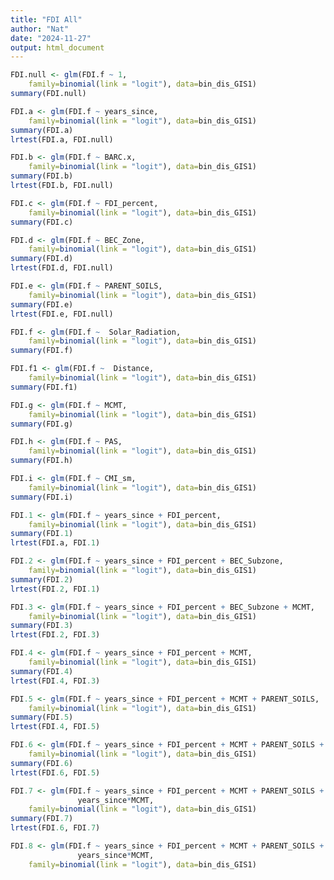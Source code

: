 ```yaml
---
title: "FDI All"
author: "Nat"
date: "2024-11-27"
output: html_document
---
```


```r
FDI.null <- glm(FDI.f ~ 1,
    family=binomial(link = "logit"), data=bin_dis_GIS1)
summary(FDI.null)

FDI.a <- glm(FDI.f ~ years_since,
    family=binomial(link = "logit"), data=bin_dis_GIS1)
summary(FDI.a)
lrtest(FDI.a, FDI.null)

FDI.b <- glm(FDI.f ~ BARC.x,
    family=binomial(link = "logit"), data=bin_dis_GIS1)
summary(FDI.b)
lrtest(FDI.b, FDI.null)

FDI.c <- glm(FDI.f ~ FDI_percent,
    family=binomial(link = "logit"), data=bin_dis_GIS1)
summary(FDI.c)

FDI.d <- glm(FDI.f ~ BEC_Zone,
    family=binomial(link = "logit"), data=bin_dis_GIS1)
summary(FDI.d)
lrtest(FDI.d, FDI.null)

FDI.e <- glm(FDI.f ~ PARENT_SOILS,
    family=binomial(link = "logit"), data=bin_dis_GIS1)
summary(FDI.e)
lrtest(FDI.e, FDI.null)

FDI.f <- glm(FDI.f ~  Solar_Radiation,
    family=binomial(link = "logit"), data=bin_dis_GIS1)
summary(FDI.f)

FDI.f1 <- glm(FDI.f ~  Distance,
    family=binomial(link = "logit"), data=bin_dis_GIS1)
summary(FDI.f1)

FDI.g <- glm(FDI.f ~ MCMT,
    family=binomial(link = "logit"), data=bin_dis_GIS1)
summary(FDI.g)

FDI.h <- glm(FDI.f ~ PAS,
    family=binomial(link = "logit"), data=bin_dis_GIS1)
summary(FDI.h)

FDI.i <- glm(FDI.f ~ CMI_sm,
    family=binomial(link = "logit"), data=bin_dis_GIS1)
summary(FDI.i)
```

```r
FDI.1 <- glm(FDI.f ~ years_since + FDI_percent,
    family=binomial(link = "logit"), data=bin_dis_GIS1)
summary(FDI.1)
lrtest(FDI.a, FDI.1)

FDI.2 <- glm(FDI.f ~ years_since + FDI_percent + BEC_Subzone,
    family=binomial(link = "logit"), data=bin_dis_GIS1)
summary(FDI.2)
lrtest(FDI.2, FDI.1)

FDI.3 <- glm(FDI.f ~ years_since + FDI_percent + BEC_Subzone + MCMT,
    family=binomial(link = "logit"), data=bin_dis_GIS1)
summary(FDI.3)
lrtest(FDI.2, FDI.3)

FDI.4 <- glm(FDI.f ~ years_since + FDI_percent + MCMT,
    family=binomial(link = "logit"), data=bin_dis_GIS1)
summary(FDI.4)
lrtest(FDI.4, FDI.3)

FDI.5 <- glm(FDI.f ~ years_since + FDI_percent + MCMT + PARENT_SOILS,
    family=binomial(link = "logit"), data=bin_dis_GIS1)
summary(FDI.5)
lrtest(FDI.4, FDI.5)

FDI.6 <- glm(FDI.f ~ years_since + FDI_percent + MCMT + PARENT_SOILS + Distance ,
    family=binomial(link = "logit"), data=bin_dis_GIS1)
summary(FDI.6)
lrtest(FDI.6, FDI.5)

FDI.7 <- glm(FDI.f ~ years_since + FDI_percent + MCMT + PARENT_SOILS + Distance + 
               years_since*MCMT,
    family=binomial(link = "logit"), data=bin_dis_GIS1)
summary(FDI.7)
lrtest(FDI.6, FDI.7)

FDI.8 <- glm(FDI.f ~ years_since + FDI_percent + MCMT + PARENT_SOILS + Distance + BEC_Subzone+ 
               years_since*MCMT,
    family=binomial(link = "logit"), data=bin_dis_GIS1)
```


